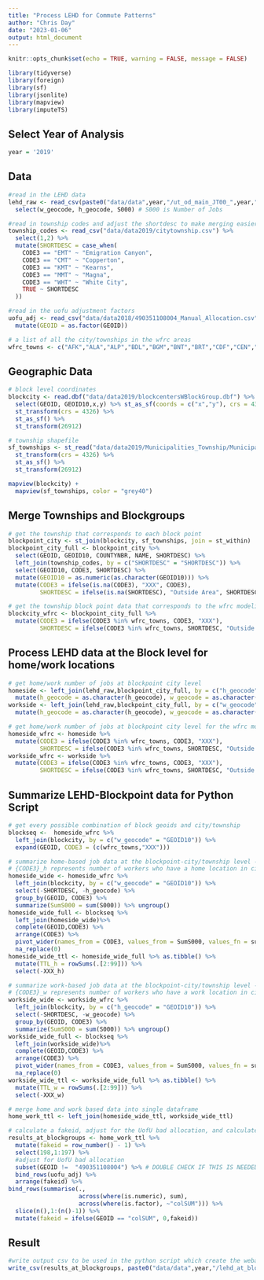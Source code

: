 ```yaml
---
title: "Process LEHD for Commute Patterns"
author: "Chris Day"
date: "2023-01-06"
output: html_document
---
```


```r
knitr::opts_chunk$set(echo = TRUE, warning = FALSE, message = FALSE)
```

```r
library(tidyverse)
library(foreign)
library(sf)
library(jsonlite)
library(mapview)
library(imputeTS)
```

## Select Year of Analysis
```r
year = '2019'
```


## Data
```r
#read in the LEHD data
lehd_raw <- read_csv(paste0("data/data",year,"/ut_od_main_JT00_",year,".csv")) %>%
  select(w_geocode, h_geocode, S000) # S000 is Number of Jobs
```

```r
#read in township codes and adjust the shortdesc to make merging easier later on
township_codes <- read_csv("data/data2019/citytownship.csv") %>%
  select(1,2) %>%
  mutate(SHORTDESC = case_when(
    CODE3 == "EMT" ~ "Emigration Canyon",
    CODE3 == "CMT" ~ "Copperton",
    CODE3 == "KMT" ~ "Kearns",
    CODE3 == "MMT" ~ "Magna",
    CODE3 == "WHT" ~ "White City",
    TRUE ~ SHORTDESC
  ))
```

```r
#read in the uofu adjustment factors
uofu_adj <- read_csv("data/data2018/490351108004_Manual_Allocation.csv") %>%
  mutate(GEOID = as.factor(GEOID))
```

```r
# a list of all the city/townships in the wfrc areas
wfrc_towns <- c("AFK","ALA","ALP","BDL","BGM","BNT","BRT","CDF","CEN","CHA","CHL","CLF","CLI","CMT","COA","CWH","DAN","DRA","EAG","ELK","EMT","FAR","FCS","FFD","FRR","FTH","GLA","GOS","GRL","HAR","HDT","HDT","HEB","HER","HGH","HNF","HOL","HOO","HVL","IND","INT","KAY","KMS","KMT","LAY","LEH","LIN","MAP","MID","MLC","MMT","MRG","MSL","MUR","MWY","NOG","NSL","OGD","OKL","ORM","PAY","PGR","PLN","PRK","PRY","PVO","PVW","ROY","RVD","RVT","SAN","SAQ","SAR","SFK","SJC","SLC","SLM","SOG","SPV","SSL","SUN","SWE","SYR","TAY","TOO","UIN","VIN","WAT","WBG","WDL","WEB","WHT","WHV","WIL","WJC","WPT","WVC","WXC")

```

## Geographic Data
```r
# block level coordinates
blockcity <- read.dbf("data/data2019/blockcentersWBlockGroup.dbf") %>%
  select(GEOID, GEOID10,x,y) %>% st_as_sf(coords = c("x","y"), crs = 4326) %>%
  st_transform(crs = 4326) %>%   
  st_as_sf() %>%
  st_transform(26912) 
```

```r
# township shapefile
sf_townships <- st_read("data/data2019/Municipalities_Township/Municipalities_Township.shp") %>%
  st_transform(crs = 4326) %>%   
  st_as_sf() %>%
  st_transform(26912) 

mapview(blockcity) + 
  mapview(sf_townships, color = "grey40")
```

## Merge Townships and Blockgroups
```r
# get the township that corresponds to each block point
blockpoint_city <- st_join(blockcity, sf_townships, join = st_within)
blockpoint_city_full <- blockpoint_city %>%
  select(GEOID, GEOID10, COUNTYNBR, NAME, SHORTDESC) %>%
  left_join(township_codes, by = c("SHORTDESC" = "SHORTDESC")) %>%
  select(GEOID10, CODE3, SHORTDESC) %>%
  mutate(GEOID10 = as.numeric(as.character(GEOID10))) %>%
  mutate(CODE3 = ifelse(is.na(CODE3), "XXX", CODE3),
         SHORTDESC = ifelse(is.na(SHORTDESC), "Outside Area", SHORTDESC))

# get the township block point data that corresponds to the wfrc modeling area
blockcity_wfrc <- blockpoint_city_full %>% 
  mutate(CODE3 = ifelse(CODE3 %in% wfrc_towns, CODE3, "XXX"),
         SHORTDESC = ifelse(CODE3 %in% wfrc_towns, SHORTDESC, "Outside WFRC Area"))
```

## Process LEHD data at the Block level for home/work locations
```r
# get home/work number of jobs at blockpoint city level
homeside <- left_join(lehd_raw,blockpoint_city_full, by = c("h_geocode" = "GEOID10")) %>%
  mutate(h_geocode = as.character(h_geocode), w_geocode = as.character(w_geocode))
workside <- left_join(lehd_raw,blockpoint_city_full, by = c("w_geocode" = "GEOID10")) %>%
  mutate(h_geocode = as.character(h_geocode), w_geocode = as.character(w_geocode))

# get home/work number of jobs at blockpoint city level for the wfrc modeling area
homeside_wfrc <- homeside %>%
  mutate(CODE3 = ifelse(CODE3 %in% wfrc_towns, CODE3, "XXX"),
         SHORTDESC = ifelse(CODE3 %in% wfrc_towns, SHORTDESC, "Outside WFRC Area"))
workside_wfrc <- workside %>%
  mutate(CODE3 = ifelse(CODE3 %in% wfrc_towns, CODE3, "XXX"),
         SHORTDESC = ifelse(CODE3 %in% wfrc_towns, SHORTDESC, "Outside WFRC Area"))
```

## Summarize LEHD-Blockpoint data for Python Script
```r
# get every possible combination of block geoids and city/township
blockseq <-  homeside_wfrc %>% 
  left_join(blockcity, by = c("w_geocode" = "GEOID10")) %>%
  expand(GEOID, CODE3 = (c(wfrc_towns,"XXX")))
```

```r
# summarize home-based job data at the blockpoint-city/township level -- including totals
# {CODE3}_h represents number of workers who have a home location in city/town
homeside_wide <- homeside_wfrc %>%
  left_join(blockcity, by = c("w_geocode" = "GEOID10")) %>%
  select(-SHORTDESC, -h_geocode) %>%
  group_by(GEOID, CODE3) %>%
  summarize(SumS000 = sum(S000)) %>% ungroup() 
homeside_wide_full <- blockseq %>%
  left_join(homeside_wide)%>%
  complete(GEOID,CODE3) %>%
  arrange(CODE3) %>%
  pivot_wider(names_from = CODE3, values_from = SumS000, values_fn = sum, names_glue = "{CODE3}_h") %>%
  na_replace(0)
homeside_wide_ttl <- homeside_wide_full %>% as.tibble() %>%
  mutate(TTL_h = rowSums(.[2:99])) %>%
  select(-XXX_h)
```

```r
# summarize work-based job data at the blockpoint-city/township level -- including totals
# {CODE3}_w represents number of workers who have a work location in city/town
workside_wide <- workside_wfrc %>%
  left_join(blockcity, by = c("h_geocode" = "GEOID10")) %>%
  select(-SHORTDESC, -w_geocode) %>%
  group_by(GEOID, CODE3) %>%
  summarize(SumS000 = sum(S000)) %>% ungroup()
workside_wide_full <- blockseq %>%
  left_join(workside_wide)%>%
  complete(GEOID,CODE3) %>%
  arrange(CODE3) %>%
  pivot_wider(names_from = CODE3, values_from = SumS000, values_fn = sum, names_glue = "{CODE3}_w") %>%
  na_replace(0)
workside_wide_ttl <- workside_wide_full %>% as.tibble() %>%
  mutate(TTL_w = rowSums(.[2:99])) %>% 
  select(-XXX_w)
```

```r
# merge home and work based data into single dataframe
home_work_ttl <- left_join(homeside_wide_ttl, workside_wide_ttl)
```

```r
# calculate a fakeid, adjust for the UofU bad allocation, and calculate a column sum after adjusting for UofU allocation
results_at_blockgroups <- home_work_ttl %>%
  mutate(fakeid = row_number() - 1) %>%
  select(198,1:197) %>%
  #adjust for UofU bad allocation
  subset(GEOID !=  "490351108004") %>% # DOUBLE CHECK IF THIS IS NEEDED
  bind_rows(uofu_adj) %>%
  arrange(fakeid) %>%
bind_rows(summarise(.,
                    across(where(is.numeric), sum),
                    across(where(is.factor), ~"colSUM"))) %>%
  slice(n(),1:(n()-1)) %>%
  mutate(fakeid = ifelse(GEOID == "colSUM", 0,fakeid))
```


## Result
```r
#write output csv to be used in the python script which create the webapp inputs
write_csv(results_at_blockgroups, paste0("data/data",year,"/lehd_at_blockgroup_level",year,".csv"))
```

